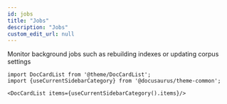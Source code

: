 ```yaml
---
id: jobs
title: "Jobs"
description: "Jobs"
custom_edit_url: null
---
```




Monitor background jobs such as rebuilding indexes or updating corpus settings



```mdx-code-block
import DocCardList from '@theme/DocCardList';
import {useCurrentSidebarCategory} from '@docusaurus/theme-common';

<DocCardList items={useCurrentSidebarCategory().items}/>
```
      